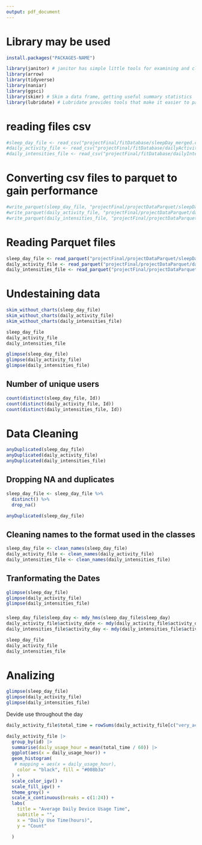 ```yaml
---
output: pdf_document
---
```


# Library may be used
```r
install.packages("PACKAGES-NAME")
```
```r
library(janitor) # janitor has simple little tools for examining and cleaning dirty data.
library(arrow)
library(tidyverse)
library(naniar)
library(ggsci)
library(skimr) # Skim a data frame, getting useful summary statistics
library(lubridate) # Lubridate provides tools that make it easier to parse and manipulate dates.

```
# reading files csv
```r
#sleep_day_file <- read_csv("projectFinal/fitDatabase/sleepDay_merged.csv")
#daily_activity_file <- read_csv("projectFinal/fitDatabase/dailyActivity_merged.csv")
#daily_intensities_file <- read_csv("projectFinal/fitDatabase/dailyIntensities_merged.csv")
```
# Converting csv files to parquet to gain performance
```r
#write_parquet(sleep_day_file, "projectFinal/projectDataParquet/sleepDay.parquet")
#write_parquet(daily_activity_file, "projectFinal/projectDataParquet/dailyActivity.parquet")
#write_parquet(daily_intensities_file, "projectFinal/projectDataParquet/dailyIntensities.parquet")
```
# Reading Parquet files
```r
sleep_day_file <- read_parquet("projectFinal/projectDataParquet/sleepDay.parquet")
daily_activity_file <- read_parquet("projectFinal/projectDataParquet/dailyActivity.parquet")
daily_intensities_file <- read_parquet("projectFinal/projectDataParquet/dailyIntensities.parquet")
```
# Undestaining data
```r
skim_without_charts(sleep_day_file)
skim_without_charts(daily_activity_file)
skim_without_charts(daily_intensities_file)
```
```r
sleep_day_file
daily_activity_file
daily_intensities_file
```
```r
glimpse(sleep_day_file)
glimpse(daily_activity_file)
glimpse(daily_intensities_file)
```
## Number of unique users
```r
count(distinct(sleep_day_file, Id))
count(distinct(daily_activity_file, Id))
count(distinct(daily_intensities_file, Id))
```
# Data Cleaning
```r
anyDuplicated(sleep_day_file)
anyDuplicated(daily_activity_file)
anyDuplicated(daily_intensities_file)
```
## Dropping NA and duplicates
```r
sleep_day_file <- sleep_day_file %>%
  distinct() %>%
  drop_na()

anyDuplicated(sleep_day_file)
```
## Cleaning names to the format used in the classes
```r
sleep_day_file <- clean_names(sleep_day_file)
daily_activity_file <- clean_names(daily_activity_file)
daily_intensities_file <- clean_names(daily_intensities_file)
```
## Tranformating the Dates
```r
glimpse(sleep_day_file)
glimpse(daily_activity_file)
glimpse(daily_intensities_file)
```
###
```r
sleep_day_file$sleep_day <- mdy_hms(sleep_day_file$sleep_day)
daily_activity_file$activity_date <- mdy(daily_activity_file$activity_date)
daily_intensities_file$activity_day <- mdy(daily_intensities_file$activity_day)
```
```r
sleep_day_file
daily_activity_file
daily_intensities_file
```
# Analizing
```r
glimpse(sleep_day_file)
glimpse(daily_activity_file)
glimpse(daily_intensities_file)
```
Devide use throughout the day
```r
daily_activity_file$total_time = rowSums(daily_activity_file[c("very_active_minutes", "fairly_active_minutes", "lightly_active_minutes", "sedentary_minutes")])

daily_activity_file |>
  group_by(id) |>
  summarise(daily_usage_hour = mean(total_time / 60)) |>
  ggplot(aes(x = daily_usage_hour)) +
  geom_histogram(
   # mapping = aes(x = daily_usage_hour),
    color = "black", fill = "#008b3a"
  ) +
  scale_color_igv() +
  scale_fill_igv() +
  theme_grey() +
  scale_x_continuous(breaks = c(1:24)) +
  labs(
    title = "Average Daily Device Usage Time",
    subtitle = "",
    x = "Daily Use Time(hours)",
    y = "Count"

  )
```
